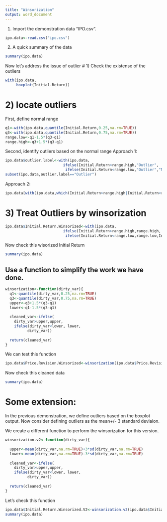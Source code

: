 ---
title: "Winsorization"
output: word_document
---

1) Import the demonstration data "IPO.csv".
```{r}
ipo.data<-read.csv("ipo.csv")
```

2) A quick summary of the data
```{r}
summary(ipo.data)
```

Now let's address the issue of outlier
# 1) Check the existense of the outliers
```{r}
with(ipo.data,
     boxplot(Initial.Return))
```
# 2) locate outliers
First, define normal range
```{r}
q1<-with(ipo.data,quantile(Initial.Return,0.25,na.rm=TRUE))
q3<-with(ipo.data,quantile(Initial.Return,0.75,na.rm=TRUE))
range.low<-q1-1.5*(q3-q1)
range.high<-q3+1.5*(q3-q1)
```

Second, identify outliers based on the normal range
Approach 1:
```{r}
ipo.data$outlier.label<-with(ipo.data,
                          ifelse(Initial.Return>range.high,"Outlier",
                           ifelse(Initial.Return<range.low,"Outlier","Normal Data")))
subset(ipo.data,outlier.label=="Outlier")
```

Approach 2:
```{r}
ipo.data[with(ipo.data,which(Initial.Return>range.high|Initial.Return<range.low)),]
```

# 3) Treat Outliers by winsorization
```{r}
ipo.data$Initial.Return.Winsorized<-with(ipo.data,
                          ifelse(Initial.Return>range.high,range.high,
                           ifelse(Initial.Return<range.low,range.low,Initial.Return)))
```

Now check this wisorized Initial Return
```{r}
summary(ipo.data)
```

## Use a function to simplify the work we have done.
```{r}
winsorization<-function(dirty_var){
  q1<-quantile(dirty_var,0.25,na.rm=TRUE)
  q3<-quantile(dirty_var,0.75,na.rm=TRUE)
  upper<-q3+1.5*(q3-q1)
  lower<-q1-1.5*(q3-q1)
  
  cleaned_var<-ifelse(
    dirty_var>upper,upper,
    ifelse(dirty_var<lower, lower,
          dirty_var))
  
  return(cleaned_var)
}
```

We can test this function
```{r}
ipo.data$Price.Revision.Winsorized<-winsorization(ipo.data$Price.Revision)
```

Now check this cleaned data
```{r}
summary(ipo.data)
```

# Some extension:
In the previous demonstration, we define outliers based on the boxplot output. Now consider defining outliers as the mean+/- 3 standard deviaion.

We create a different function to perform the winsorization for this version.
```{r}
winsorization.v2<-function(dirty_var){
  
  upper<-mean(dirty_var,na.rm=TRUE)+3*sd(dirty_var,na.rm=TRUE)
  lower<-mean(dirty_var,na.rm=TRUE)-3*sd(dirty_var,na.rm=TRUE)
  
  cleaned_var<-ifelse(
    dirty_var>upper,upper,
    ifelse(dirty_var<lower, lower,
          dirty_var))
  
  return(cleaned_var)
}
```

Let's check this function
```{r}
ipo.data$Initial.Return.Winsorized.V2<-winsorization.v2(ipo.data$Initial.Return)
summary(ipo.data)
```
